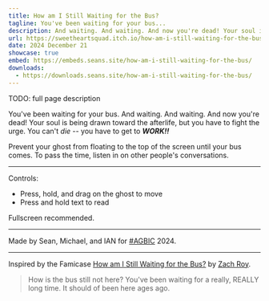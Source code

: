 ```yaml
---
title: How am I Still Waiting for the Bus?
tagline: You've been waiting for your bus...
description: And waiting. And waiting. And now you're dead! Your soul is being drawn toward the afterlife, but you have to fight the urge. You can't die -- you have to get to WORK!!
url: https://sweetheartsquad.itch.io/how-am-i-still-waiting-for-the-bus
date: 2024 December 21
showcase: true
embed: https://embeds.seans.site/how-am-i-still-waiting-for-the-bus/
downloads:
  - https://downloads.seans.site/how-am-i-still-waiting-for-the-bus/
---
```


TODO: full page description



You've been waiting for your bus. And waiting. And waiting. And now  you're dead! Your soul is being drawn toward the afterlife, but you have  to fight the urge. You can't <em>die</em> -- you have to get to **<em>WORK!!</em>**&nbsp;

Prevent your ghost from floating to the top of the screen until your bus comes. To pass the time, listen in on other people's conversations.

---

Controls:

- Press, hold, and drag on the ghost to move
- Press and hold text to read

Fullscreen recommended.

---

Made by Sean, Michael, and IAN for [#AGBIC](https://itch.io/jam/a-game-by-its-cover-2024) 2024.

---

Inspired by the Famicase [How am I Still Waiting for the Bus?](https://famicase.com/24/softs/079.html) by [Zach Roy](https://zachroy.com/).

> How is the bus still not here? You've been waiting for a really, REALLY long time. It should of been here ages ago.
